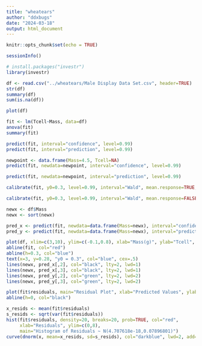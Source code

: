 ```yaml
---
title: "wheatears"
author: "ddxbugs"
date: "2024-03-18"
output: html_document
---
```


```r
knitr::opts_chunk$set(echo = TRUE)
```


```r
sessionInfo()

# install.packages("investr")
library(investr)

df <- read.csv("../wheatears/Male Display Data Set.csv", header=TRUE)
str(df)
summary(df)
sum(is.na(df))

plot(df)
```

```r
fit <- lm(Tcell~Mass, data=df)
anova(fit)
summary(fit)
```

```r
predict(fit, interval="confidence", level=0.99)
predict(fit, interval="prediction", level=0.99)
```

```r
newpoint <- data.frame(Mass=4.5, Tcell=NA)
predict(fit, newdata=newpoint, interval="confidence", level=0.99)
```

```r
predict(fit, newdata=newpoint, interval="prediction", level=0.99)
```

```r
calibrate(fit, y0=0.3, level=0.99, interval="Wald", mean.response=TRUE, limit=FALSE)
```
```r
calibrate(fit, y0=0.3, level=0.99, interval="Wald", mean.response=FALSE, limit=FALSE)
```
```r
newx <- df$Mass
newx <- sort(newx)

pred_x <- predict(fit, newdata=data.frame(Mass=newx), interval="confidence", type="response", level=0.99)
pred_y <- predict(fit, newdata=data.frame(Mass=newx), interval="prediction", type="response", level=0.99)
```


```r
plot(df, xlim=c(3,10), ylim=c(-0.1,0.8), xlab="Mass(g)", ylab="Tcell", main="Fitted Plot: Tcell Response ~ Mass (grams)", cex=0.5)
abline(fit, col="red")
abline(h=0.3, col="blue")
text(x=3, y=0.28, "y0 = 0.3", col="blue", cex=.5)
lines(newx, pred_x[,2], col="black", lty=2, lwd=1)
lines(newx, pred_x[,3], col="black", lty=2, lwd=1)
lines(newx, pred_y[,2], col="green", lty=2, lwd=2)
lines(newx, pred_y[,3], col="green", lty=2, lwd=2)
```
```r
plot(fit$residuals, main="Residual Plot", xlab="Predicted Values", ylab="Residuals")
abline(h=0, col="black")
```
```r
x_resids <- mean(fit$residuals)
s_resids <- sqrt(var(fit$residuals))
hist(fit$residuals, density=20, breaks=20, prob=TRUE, col="red",
     xlab="Residuals", ylim=c(0,8),
     main="Histogram of Residuals ~ N(4.707618e-18,0.07896801)")
curve(dnorm(x, mean=x_resids, sd=s_resids), col="darkblue", lwd=2, add=TRUE, yaxt="n")
```





